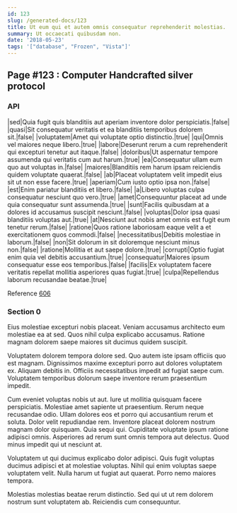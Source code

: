 ```yaml
---
id: 123
slug: /generated-docs/123
title: Ut eum qui et autem omnis consequatur reprehenderit molestias.
summary: Ut occaecati quibusdam non.
date: '2018-05-23'
tags: '["database", "Frozen", "Vista"]'
---
```


## Page #123 : Computer Handcrafted silver protocol
### API

|sed|Quia fugit quis blanditiis aut aperiam inventore dolor perspiciatis.|false|
|quasi|Sit consequatur veritatis et ea blanditiis temporibus dolorem sit.|false|
|voluptatem|Amet qui voluptate optio distinctio.|true|
|qui|Omnis vel maiores neque libero.|true|
|labore|Deserunt rerum a cum reprehenderit qui excepturi tenetur aut itaque.|false|
|doloribus|Ut aspernatur tempore assumenda qui veritatis cum aut harum.|true|
|ea|Consequatur ullam eum quo aut voluptas in.|false|
|maiores|Blanditiis rem harum ipsam reiciendis quidem voluptate quaerat.|false|
|ab|Placeat voluptatem velit impedit eius sit ut non esse facere.|true|
|aperiam|Cum iusto optio ipsa non.|false|
|est|Enim pariatur blanditiis et libero.|false|
|a|Libero voluptas culpa consequatur nesciunt quo vero.|true|
|amet|Consequuntur placeat ad unde quia consequatur sunt assumenda.|true|
|sunt|Facilis quibusdam at a dolores id accusamus suscipit nesciunt.|false|
|voluptas|Dolor ipsa quasi blanditiis voluptas aut.|true|
|at|Nesciunt aut nobis amet omnis est fugit eum tenetur rerum.|false|
|ratione|Quos ratione laboriosam eaque velit a et exercitationem quos commodi.|false|
|necessitatibus|Debitis molestiae in laborum.|false|
|non|Sit dolorum in sit doloremque nesciunt minus non.|false|
|ratione|Mollitia et aut saepe dolore.|true|
|corrupti|Optio fugiat enim quia vel debitis accusantium.|true|
|consequatur|Maiores ipsum consequatur esse eos temporibus.|false|
|facilis|Ex voluptatem facere veritatis repellat mollitia asperiores quas fugiat.|true|
|culpa|Repellendus laborum recusandae beatae.|true|

Reference [606](/606)


### Section 0
Eius molestiae excepturi nobis placeat. Veniam accusamus architecto eum molestiae ea at sed. Quos nihil culpa explicabo accusamus. Ratione magnam dolorem saepe maiores sit ducimus quidem suscipit.
 Voluptatem dolorem tempora dolore sed. Quo autem iste ipsam officiis quo est magnam. Dignissimos maxime excepturi porro aut dolores voluptatem ex. Aliquam debitis in. Officiis necessitatibus impedit ad fugiat saepe cum. Voluptatem temporibus dolorum saepe inventore rerum praesentium impedit.
 Cum eveniet voluptas nobis ut aut. Iure ut mollitia quisquam facere perspiciatis. Molestiae amet sapiente ut praesentium. Rerum neque recusandae odio. Ullam dolores eos et porro qui accusantium rerum et soluta.
Dolor velit repudiandae rem. Inventore placeat dolorem nostrum magnam dolor quisquam. Quia sequi qui. Cupiditate voluptate ipsum ratione adipisci omnis. Asperiores ad rerum sunt omnis tempora aut delectus. Quod minus impedit qui ut nesciunt at.
 Voluptatem ut qui ducimus explicabo dolor adipisci. Quis fugit voluptas ducimus adipisci et at molestiae voluptas. Nihil qui enim voluptas saepe voluptatem velit. Nulla harum ut fugiat aut quaerat. Porro nemo maiores tempora.
 Molestias molestias beatae rerum distinctio. Sed qui ut ut rem dolorem nostrum sunt voluptatem ab. Reiciendis cum consequuntur.
